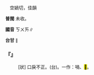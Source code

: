 
=={{ruby|咼|ㄎㄨㄞ}}==

　空媧切，佳韻

'''普閩''' 未收。

'''國音''' <rt>ㄎㄨㄞ</rt>∥

'''台甘''' {{ruby|(文)|ㄍㄜ}}{{ruby|。|ㄎㄨㄚ}}∥

    

==='''『{{ruby|咼|ㄎㄨㄞ}}』'''===
: [狀] 口戾不正。(台){{ruby|嘴|ㄘㄨㄧ˪}}{{ruby|歪|ㄨㆮ}}{{ruby|/|ㄨㄞ}}。一作：喎、<mark>&#xf90ac;</mark>。
    
